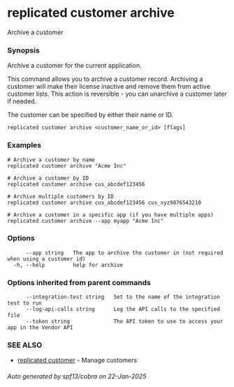 # replicated customer archive

Archive a customer

### Synopsis

Archive a customer for the current application.

This command allows you to archive a customer record. Archiving a customer
will make their license inactive and remove them from active customer lists.
This action is reversible - you can unarchive a customer later if needed.

The customer can be specified by either their name or ID.

```
replicated customer archive <customer_name_or_id> [flags]
```

### Examples

```
# Archive a customer by name
replicated customer archive "Acme Inc"

# Archive a customer by ID
replicated customer archive cus_abcdef123456

# Archive multiple customers by ID
replicated customer archive cus_abcdef123456 cus_xyz9876543210

# Archive a customer in a specific app (if you have multiple apps)
replicated customer archive --app myapp "Acme Inc"
```

### Options

```
      --app string   The app to archive the customer in (not required when using a customer id)
  -h, --help         help for archive
```

### Options inherited from parent commands

```
      --integration-test string   Set to the name of the integration test to run
      --log-api-calls string      Log the API calls to the specified file
      --token string              The API token to use to access your app in the Vendor API
```

### SEE ALSO

* [replicated customer](replicated-cli-customer)	 - Manage customers

###### Auto generated by spf13/cobra on 22-Jan-2025

